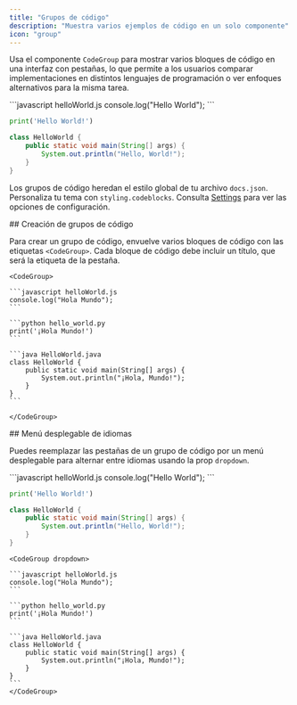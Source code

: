 ```yaml
---
title: "Grupos de código"
description: "Muestra varios ejemplos de código en un solo componente"
icon: "group"
---
```


Usa el componente `CodeGroup` para mostrar varios bloques de código en una interfaz con pestañas, lo que permite a los usuarios comparar implementaciones en distintos lenguajes de programación o ver enfoques alternativos para la misma tarea.

<CodeGroup>
  ```javascript helloWorld.js
  console.log("Hello World");
  ```

  ```python hello_world.py
  print('Hello World!')
  ```

  ```java HelloWorld.java
  class HelloWorld {
      public static void main(String[] args) {
          System.out.println("Hello, World!");
      }
  }
  ```
</CodeGroup>

Los grupos de código heredan el estilo global de tu archivo `docs.json`. Personaliza tu tema con `styling.codeblocks`. Consulta [Settings](/es/settings#styling) para ver las opciones de configuración.

<div id="creating-code-groups">
  ## Creación de grupos de código
</div>

Para crear un grupo de código, envuelve varios bloques de código con las etiquetas `<CodeGroup>`. Cada bloque de código debe incluir un título, que será la etiqueta de la pestaña.

````mdx
<CodeGroup>

```javascript helloWorld.js
console.log("Hola Mundo");
```

```python hello_world.py
print('¡Hola Mundo!')
```

```java HelloWorld.java
class HelloWorld {
    public static void main(String[] args) {
        System.out.println("¡Hola, Mundo!");
    }
}
```

</CodeGroup>
````

<div id="language-dropdown">
  ## Menú desplegable de idiomas
</div>

Puedes reemplazar las pestañas de un grupo de código por un menú desplegable para alternar entre idiomas usando la prop `dropdown`.

<CodeGroup dropdown>
  ```javascript helloWorld.js
  console.log("Hello World");
  ```

  ```python hello_world.py
  print('Hello World!')
  ```

  ```java HelloWorld.java
  class HelloWorld {
      public static void main(String[] args) {
          System.out.println("Hello, World!");
      }
  }
  ```
</CodeGroup>

````mdx highlight=1
<CodeGroup dropdown>

```javascript helloWorld.js
console.log("Hola Mundo");
```

```python hello_world.py
print('¡Hola Mundo!')
```

```java HelloWorld.java
class HelloWorld {
    public static void main(String[] args) {
        System.out.println("¡Hola, Mundo!");
    }
}
```
</CodeGroup>
````
